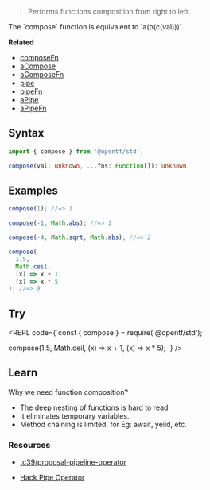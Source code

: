 
> Performs functions composition from right to left.

<Callout type="default">
  The `compose` function is equivalent to `a(b(c(val)))`.
</Callout>

**Related**

- [composeFn](/Function/composeFn)
- [aCompose](/Async/aCompose)
- [aComposeFn](/Async/aComposeFn)
- [pipe](/Function/pipe)
- [pipeFn](/Function/pipeFn)
- [aPipe](/Async/aPipe)
- [aPipeFn](/Async/aPipeFn)

## Syntax

```ts
import { compose } from '@opentf/std';

compose(val: unknown, ...fns: Function[]): unknown
```

## Examples

```ts
compose(1); //=> 1

compose(-1, Math.abs); //=> 1

compose(-4, Math.sqrt, Math.abs); //=> 2

compose(
  1.5,
  Math.ceil,
  (x) => x + 1,
  (x) => x * 5
); //=> 9
```

## Try

<REPL code={`const { compose } = require('@opentf/std');

compose(1.5, Math.ceil, (x) => x + 1, (x) => x \* 5);
`} />

## Learn

Why we need function composition?

- The deep nesting of functions is hard to read.
- It eliminates temporary variables.
- Method chaining is limited, for Eg: await, yeild, etc.

### Resources

- [tc39/proposal-pipeline-operator](https://github.com/tc39/proposal-pipeline-operator)

- [Hack Pipe Operator](https://docs.hhvm.com/hack/expressions-and-operators/pipe)
